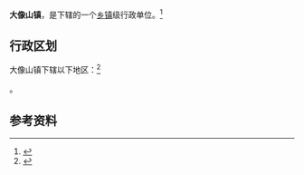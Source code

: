 {{中国乡级行政区|62/05/23/100/000}}

'''大像山镇'''，是{{PRC admin/fullname|62/05/23/100/000|3}}下辖的一个[[乡镇|乡镇]]级行政单位。<ref>{{PRC admin/ref sgc|{{PRC admin/parent|62/05/23/100/000}}}}</ref>

== 行政区划 ==

大像山镇下辖以下地区：<ref>{{PRC admin/ref sgc|62/05/23/100/000}}</ref>

{{PRC admin/children|62/05/23/100/000}}。

== 参考资料 ==

{{reflist}}

{{行政区划小作品}}
{{PRC admin/navcat|62/05/23/100/000}}